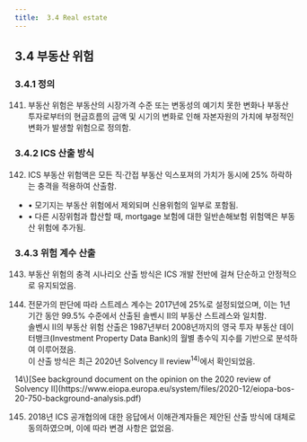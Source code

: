 ```yaml
---
title:  3.4	Real estate
---
```

## 3.4 부동산 위험  
### 3.4.1 정의  
141. 부동산 위험은 부동산의 시장가격 수준 또는 변동성의 예기치 못한 변화나 부동산 투자로부터의 현금흐름의 금액 및 시기의 변화로 인해 자본자원의 가치에 부정적인 변화가 발생할 위험으로 정의함.  

### 3.4.2 ICS 산출 방식  
142. ICS 부동산 위험액은 모든 직·간접 부동산 익스포져의 가치가 동시에 25% 하락하는 충격을 적용하여 산출함.  
- • 모기지는 부동산 위험에서 제외되며 신용위험의 일부로 포함됨. <GTooltipIcon desc="ICS에서 부동산 위험은 “자산가치 하락”에 따른 손실을 측정하는 것이 목적임. 즉, 부동산을 직접 소유하거나, 부동산 펀드에 투자한 경우처럼 시가가 하락할 수 있는 자산에 초점을 둠. 하지만 모기지(주택담보대출)는 자산이 아니라 금융채권이며, 대출자(차주)가 원리금을 제대로 갚느냐가 핵심임."/>
- • 다른 시장위험과 합산할 때, mortgage 보험에 대한 일반손해보험 위험액은 부동산 위험에 추가됨.<GTooltipIcon desc="부동산 가격 하락 → 주택 가치 하락 → 모기지 부도 가능성 증가 → 모기지 보험금 지급 가능성 증가 (시장위험에 연계된 일반손해보험 위험으로 간주)"/>

### 3.4.3 위험 계수 산출  
143. 부동산 위험의 충격 시나리오 산출 방식은 ICS 개발 전반에 걸쳐 단순하고 안정적으로 유지되었음.  

144. 전문가의 판단에 따라 스트레스 계수는 2017년에 25%로 설정되었으며, 이는 1년 기간 동안 99.5% 수준에서 산출된 솔벤시 II의 부동산 스트레스와 일치함.  
솔벤시 II의 부동산 위험 산출은 1987년부터 2008년까지의 영국 투자 부동산 데이터뱅크(Investment Property Data Bank)의 월별 총수익 지수를 기반으로 분석하여 이루어졌음.  
이 산출 방식은 최근 2020년 Solvency II review$^{14)}$에서 확인되었음.  
<GCmt>
 14\)[See background document on the opinion on the 2020 review of Solvency II](https://www.eiopa.europa.eu/system/files/2020-12/eiopa-bos-20-750-background-analysis.pdf)
</GCmt>

145. 2018년 ICS 공개협의에 대한 응답에서 이해관계자들은 제안된 산출 방식에 대체로 동의하였으며, 이에 따라 변경 사항은 없었음.  

